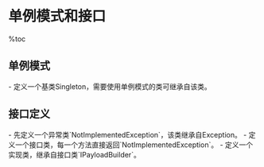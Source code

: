 = 单例模式和接口 =

%toc

== 单例模式 ==
- 定义一个基类Singleton，需要使用单例模式的类可继承自该类。
{{{class="brush:python"
class Singleton(object):
    '''
    单例模式基类
    '''
    def __new__(cls, *args, **kwargs):
        ''' Create a new instance
        '''
        if '_inst' not in vars(cls):
            cls._inst = object.__new__(cls)
        return cls._inst
        
class ModbusAccessControl(Singleton):
    '''
    实现类
    '''
    pass
}}}

== 接口定义 ==
- 先定义一个异常类`NotImplementedException`，该类继承自Exception。
- 定义一个接口类，每一个方法直接返回`NotImplementedException`。
- 定义一个实现类，继承自接口类`IPayloadBuilder`。
{{{class="brush:python"
class NotImplementedException(ModbusException):
    def __init__(self, string=""):
        message = "[Not Implemented] %s" % string
        ModbusException.__init__(self, message)

class IPayloadBuilder(object):
    '''
    接口只定义方法，直接返回一个未实现的异常。
    '''
    def build(self):
        raise NotImplementedException("build")
        
class PayloadBuilderImpl(IPayloadBuilder):
    '''
    接口只定义方法，直接返回一个未实现的异常。
    '''
    def build(self):
        print 'OK'

}}}
